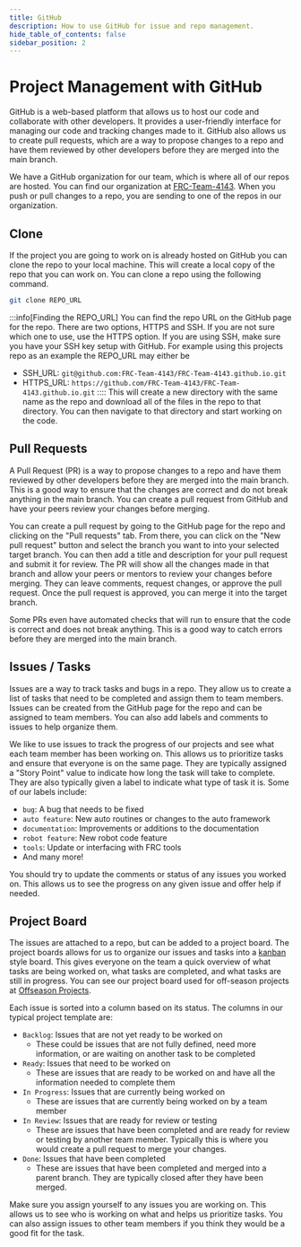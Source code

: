 ---
title: GitHub
description: How to use GitHub for issue and repo management.
hide_table_of_contents: false
sidebar_position: 2
---

# Project Management with GitHub
GitHub is a web-based platform that allows us to host our code and collaborate with other developers. It provides a user-friendly interface for managing our code and tracking changes made to it. GitHub also allows us to create pull requests, which are a way to propose changes to a repo and have them reviewed by other developers before they are merged into the main branch.

We have a GitHub organization for our team, which is where all of our repos are hosted. You can find our organization at [FRC-Team-4143](https://github.com/FRC-Team-4143). When you push or pull changes to a repo, you are sending to one of the repos in our organization.

## Clone
If the project you are going to work on is already hosted on GitHub you can clone the repo to your local machine. This will create a local copy of the repo that you can work on. You can clone a repo using the following command.
```bash
git clone REPO_URL
```
:::info[Finding the REPO_URL]
You can find the repo URL on the GitHub page for the repo. There are two options, HTTPS and SSH. If you are not sure which one to use, use the HTTPS option. If you are using SSH, make sure you have your SSH key setup with GitHub. For example using this projects repo as an example the REPO_URL may either be
   - SSH_URL: `git@github.com:FRC-Team-4143/FRC-Team-4143.github.io.git`
   - HTTPS_URL: `https://github.com/FRC-Team-4143/FRC-Team-4143.github.io.git`
::::
This will create a new directory with the same name as the repo and download all of the files in the repo to that directory. You can then navigate to that directory and start working on the code.

## Pull Requests
A Pull Request (PR) is a way to propose changes to a repo and have them reviewed by other developers before they are merged into the main branch. This is a good way to ensure that the changes are correct and do not break anything in the main branch. You can create a pull request from GitHub and have your peers review your changes before merging.

You can create a pull request by going to the GitHub page for the repo and clicking on the "Pull requests" tab. From there, you can click on the "New pull request" button and select the branch you want to into your selected target branch. You can then add a title and description for your pull request and submit it for review. The PR will show all the changes made in that branch and allow your peers or mentors to review your changes before merging. They can leave comments, request changes, or approve the pull request. Once the pull request is approved, you can merge it into the target branch.

Some PRs even have automated checks that will run to ensure that the code is correct and does not break anything. This is a good way to catch errors before they are merged into the main branch.

## Issues / Tasks
Issues are a way to track tasks and bugs in a repo. They allow us to create a list of tasks that need to be completed and assign them to team members. Issues can be created from the GitHub page for the repo and can be assigned to team members. You can also add labels and comments to issues to help organize them.

We like to use issues to track the progress of our projects and see what each team member has been working on. This allows us to prioritize tasks and ensure that everyone is on the same page. They are typically assigned a "Story Point" value to indicate how long the task will take to complete. They are also typically given a label to indicate what type of task it is. Some of our labels include:
 - `bug`: A bug that needs to be fixed
 - `auto feature`: New auto routines or changes to the auto framework
 - `documentation`: Improvements or additions to the documentation
 - `robot feature`: New robot code feature
 - `tools`: Update or interfacing with FRC tools
 - And many more!

You should try to update the comments or status of any issues you worked on. This allows us to see the progress on any given issue and offer help if needed.

## Project Board
The issues are attached to a repo, but can be added to a project board. The project boards allows for us to organize our issues and tasks into a [kanban](https://kanbantool.com/kanban-board-examples) style board. This gives everyone on the team a quick overview of what tasks are being worked on, what tasks are completed, and what tasks are still in progress. You can see our project board used for off-season projects at [Offseason Projects](https://github.com/orgs/FRC-Team-4143/projects/6).

Each issue is sorted into a column based on its status. The columns in our typical project template are:
   - `Backlog`: Issues that are not yet ready to be worked on
      - These could be issues that are not fully defined, need more information, or are waiting on another task to be completed
   - `Ready`: Issues that need to be worked on
      - These are issues that are ready to be worked on and have all the information needed to complete them
   - `In Progress`: Issues that are currently being worked on
      - These are issues that are currently being worked on by a team member
   - `In Review`: Issues that are ready for review or testing
      - These are issues that have been completed and are ready for review or testing by another team member. Typically this is where you would create a pull request to merge your changes.
   - `Done`: Issues that have been completed
      - These are issues that have been completed and merged into a parent branch. They are typically closed after they have been merged.

Make sure you assign yourself to any issues you are working on. This allows us to see who is working on what and helps us prioritize tasks. You can also assign issues to other team members if you think they would be a good fit for the task.